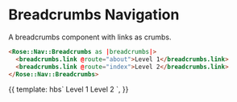 
<Meta title="Rose/Nav/Breadcrumbs" component="Nav/Breadcrumbs" />

# Breadcrumbs Navigation

A breadcrumbs component with links as crumbs.

```html
<Rose::Nav::Breadcrumbs as |breadcrumbs|>
  <breadcrumbs.link @route="about">Level 1</breadcrumbs.link>
  <breadcrumbs.link @route="index">Level 2</breadcrumbs.link>
</Rose::Nav::Breadcrumbs>
```

<Preview>
  <Story name="Basic Breadcrumbs">
    {{
      template: hbs`
      <Rose::Nav::Breadcrumbs as |breadcrumbs|>
        <breadcrumbs.link @route="about">Level 1</breadcrumbs.link>
        <breadcrumbs.link @route="index">Level 2</breadcrumbs.link>
      </Rose::Nav::Breadcrumbs>
    `,
    }}
  </Story>
</Preview>
